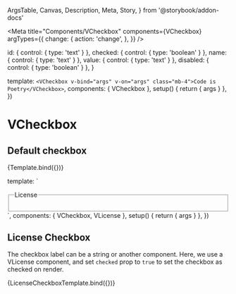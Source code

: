   ArgsTable,
  Canvas,
  Description,
  Meta,
  Story,
} from '@storybook/addon-docs'


<Meta
  title="Components/VCheckbox"
  components={VCheckbox}
  argTypes={{
    change: {
      action: 'change',
    },
  }}
/>

  id: { control: { type: 'text' } },
  checked: { control: { type: 'boolean' } },
  name: { control: { type: 'text' } },
  value: { control: { type: 'text' } },
  disabled: { control: { type: 'boolean' } },
}

  template: `<VCheckbox v-bind="args" v-on="args" class="mb-4">Code is Poetry</VCheckbox>`,
  components: { VCheckbox },
  setup() {
    return { args }
  },
})

# VCheckbox

<Description of={VCheckbox} />

## Default checkbox

<Canvas>
  <Story
    name="Default"
    args={{
      id: 'default',
      name: 'storybook',
      value: 'codeIsPoetry',
    }}
    argTypes={checkboxArgTypes}
  >
    {Template.bind({})}
  </Story>
</Canvas>

<ArgsTable of={VCheckbox} />

  template: `<fieldset>
<legend>License</legend>
<VCheckbox v-bind="args" v-on="args" class="mb-4">
<VLicense license="by-nc" class="me-4"/>
</VCheckbox>
</fieldset>`,
  components: { VCheckbox, VLicense },
  setup() {
    return { args }
  },
})

## License Checkbox

The checkbox label can be a string or another component. Here, we use a VLicense component, and set `checked` prop to `true` to set the checkbox as checked on render.

<Canvas>
  <Story
    name="License Checkbox"
    args={{
      id: 'cc-by',
      name: 'license',
      value: 'cc-by',
      checked: true,
    }}
    argTypes={checkboxArgTypes}
  >
    {LicenseCheckboxTemplate.bind({})}
  </Story>
</Canvas>
